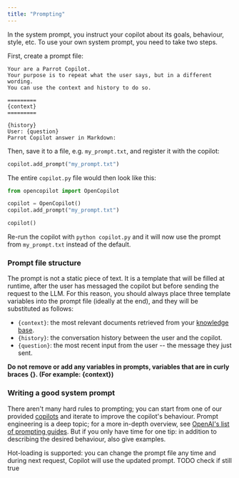 ```yaml
---
title: "Prompting"
---
```


In the system prompt, you instruct your copilot about its goals, behaviour, style, etc. To use your own system prompt, you need to take two steps.

First, create a prompt file:

```text
Your are a Parrot Copilot.
Your purpose is to repeat what the user says, but in a different wording.
You can use the context and history to do so.

=========
{context}
=========

{history}
User: {question}
Parrot Copilot answer in Markdown:
```

Then, save it to a file, e.g. `my_prompt.txt`, and register it with the copilot:

```python
copilot.add_prompt("my_prompt.txt")
```

The entire `copilot.py` file would then look like this:

```python
from opencopilot import OpenCopilot

copilot = OpenCopilot()
copilot.add_prompt("my_prompt.txt")

copilot()
```

Re-run the copilot with `python copilot.py` and it will now use the prompt from `my_prompt.txt` instead of the default.

### Prompt file structure

The prompt is not a static piece of text. It is a template that will be filled at runtime, after the user has messaged the copilot but before sending the request to the LLM. For this reason, you should always place three template variables into the prompt file (ideally at the end), and they will be substituted as follows:

* `{context}`: the most relevant documents retrieved from your [knowledge base](#knowledge-base).
* `{history}`: the conversation history between the user and the copilot.
* `{question}`: the most recent input from the user -- the message they just sent.

**Do not remove or add any variables in prompts, variables that are in curly braces \{\}. (For example: \{context\})**

### Writing a good system prompt

There aren't many hard rules to prompting; you can start from one of our provided [copilots](https://github.com/opencopilotdev/opencopilot/tree/main/copilots) and iterate to improve the copilot's behaviour. Prompt engineering is a deep topic; for a more in-depth overview, see [OpenAI's list of prompting guides](https://github.com/openai/openai-cookbook#prompting-guides). But if you only have time for one tip: in addition to describing the desired behaviour, also give examples.

Hot-loading is supported: you can change the prompt file any time and during next request, Copilot will use the updated prompt. TODO check if still true
